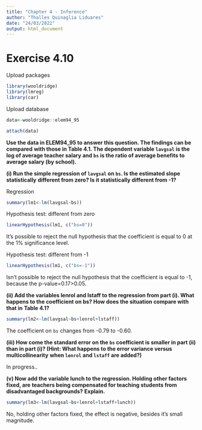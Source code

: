 ---
title: "Chapter 4 - Inference"
author: "Thalles Quinaglia Liduares"
date: "24/03/2022"
output: html_document
---

# Exercise 4.10

Upload packages

```{r, warning=FALSE, message=FALSE}

library(wooldridge)
library(lmreg)
library(car)
```

Upload database

```{r}

data<-wooldridge::elem94_95

attach(data)

```


**Use the data in ELEM94_95 to answer this question. The findings can be compared**
**with those in Table 4.1. The dependent variable `lavgsal` is the log of average **
**teacher salary and `bs` is the ratio of average benefits to average salary (by school).**

**(i) Run the simple regression of `lavgsal` on `bs`. Is the estimated slope statistically**
**different from zero? Is it statistically different from -1?**

Regression

```{r}

summary(lm1<-lm(lavgsal~bs))

```

Hypothesis test: different from zero

```{r}
linearHypothesis(lm1, c("bs=0"))
```

It's possible to reject the null hypothesis that the coefficient is equal to 0 at
the 1% significance level.

Hypothesis test: different from -1

```{r}

linearHypothesis(lm1, c("bs=-1"))

```

Isn't possible to reject the null hypothesis that the coefficient is equal to -1, 
because the p-value=0.17>0.05.

**(ii) Add the variables lenrol and lstaff to the regression from part (i). What**
**happens to the coefficient on bs? How does the situation compare with that in**
**Table 4.1?**

```{r}

summary(lm2<-lm(lavgsal~bs+lenrol+lstaff))

```


The coefficient on `bs` changes from -0.79 to -0.60.

**(iii) How come the standard error on the `bs` coefficient is smaller in part (ii)**
**than in part (i)? (Hint: What happens to the error variance versus multicollinearity**
**when `lenrol` and `lstaff` are added?)**

In progress..

**(v) Now add the variable lunch to the regression. Holding other factors fixed, are**
**teachers being compensated for teaching students from disadvantaged backgrounds?**
**Explain.**

```{r}

summary(lm3<-lm(lavgsal~bs+lenrol+lstaff+lunch))

```

No, holding other factors fixed, the effect is negative, besides it's small
magnitude.


